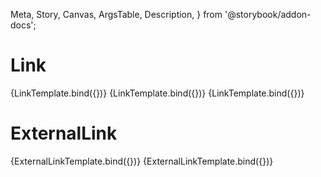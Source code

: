   Meta,
  Story,
  Canvas,
  ArgsTable,
  Description,
} from '@storybook/addon-docs';


# Link

<Meta title="Cobalt/Link" component={Link} />


<Canvas>
  <Story
    name="Default Link"
    args={{
      children: 'Relative Link',
      href: '../',
    }}
  >
    {LinkTemplate.bind({})}
  </Story>
  <Story
    name="Default Black Link"
    args={{
      children: 'Default Black Link',
      className: 'text-default-black',
      href: '../',
    }}
  >
    {LinkTemplate.bind({})}
  </Story>
  <Story
    name="Custom Link"
    args={{
      children: 'Custom Link',
      className:
        'uppercase bg-clip-text text-transparent bg-gradient-to-r from-sky-500 to-indigo-500',
      href: '../',
    }}
  >
    {LinkTemplate.bind({})}
  </Story>
</Canvas>

# ExternalLink


<Canvas>
  <Story
    name="Default External Link"
    args={{
      children: 'Default',
      href: 'https://bridge.arbitrum.io',
    }}
  >
    {ExternalLinkTemplate.bind({})}
  </Story>
  <Story
    name="Custom External Link"
    args={{
      children: 'Custom',
      className:
        'uppercase bg-clip-text text-transparent bg-gradient-to-r from-sky-500 to-indigo-500',
      href: 'https://bridge.arbitrum.io',
    }}
  >
    {ExternalLinkTemplate.bind({})}
  </Story>
</Canvas>
